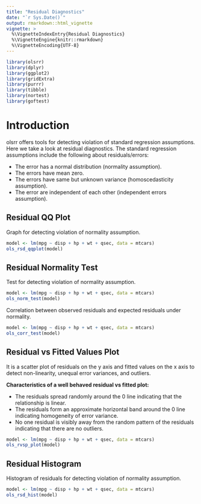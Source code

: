 ```yaml
---
title: "Residual Diagnostics"
date: "`r Sys.Date()`"
output: rmarkdown::html_vignette
vignette: >
  %\VignetteIndexEntry{Residual Diagnostics}
  %\VignetteEngine{knitr::rmarkdown}
  %\VignetteEncoding{UTF-8}
---
```


```r
library(olsrr)
library(dplyr)
library(ggplot2)
library(gridExtra)
library(purrr)
library(tibble)
library(nortest)
library(goftest)
```

# Introduction

olsrr offers tools for detecting violation of standard regression assumptions. Here we take a look 
at residual diagnostics. The standard regression assumptions include the following about residuals/errors:

- The error has a normal distribution (normality assumption).
- The errors have mean zero.
- The errors have same but unknown variance (homoscedasticity assumption).
- The error are independent of each other (independent errors assumption). 

## Residual QQ Plot

Graph for detecting violation of normality assumption.

```r
model <- lm(mpg ~ disp + hp + wt + qsec, data = mtcars)
ols_rsd_qqplot(model)
```

## Residual Normality Test

Test for detecting violation of normality assumption.

```r
model <- lm(mpg ~ disp + hp + wt + qsec, data = mtcars)
ols_norm_test(model)
```

Correlation between observed residuals and expected residuals under normality.

```r
model <- lm(mpg ~ disp + hp + wt + qsec, data = mtcars)
ols_corr_test(model)
```

## Residual vs Fitted Values Plot

It is a scatter plot of residuals on the y axis and fitted values on the x axis to detect non-linearity, unequal error variances, and outliers. 

**Characteristics of a well behaved residual vs fitted plot:**

- The residuals spread randomly around the 0 line indicating that the relationship is linear.
- The residuals form an approximate horizontal band around the 0 line indicating homogeneity of error variance.
- No one residual is visibly away from the random pattern of the residuals indicating that there are no outliers.

```r
model <- lm(mpg ~ disp + hp + wt + qsec, data = mtcars)
ols_rvsp_plot(model)
```


## Residual Histogram

Histogram of residuals for detecting violation of normality assumption.

```r
model <- lm(mpg ~ disp + hp + wt + qsec, data = mtcars)
ols_rsd_hist(model)
```
